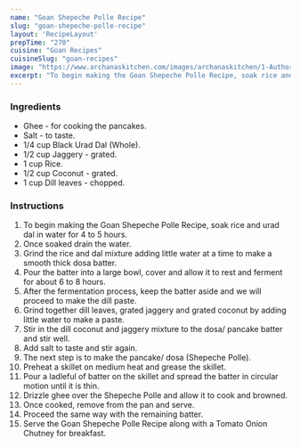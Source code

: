 ---
name: "Goan Shepeche Polle Recipe"
slug: "goan-shepeche-polle-recipe"
layout: 'RecipeLayout'
prepTime: "270"
cuisine: "Goan Recipes"
cuisineSlug: "goan-recipes"
image: "https://www.archanaskitchen.com/images/archanaskitchen/1-Author/Raksha_Kamat/Dill_Leaves_Pancake.jpg"
excerpt: "To begin making the Goan Shepeche Polle Recipe, soak rice and urad dal in water for 4 to 5 hours"
---

### Ingredients

- Ghee - for cooking the pancakes.
- Salt - to taste.
- 1/4 cup Black Urad Dal (Whole).
- 1/2 cup Jaggery - grated.
- 1 cup Rice.
- 1/2 cup Coconut - grated.
- 1 cup Dill leaves - chopped.

### Instructions

1. To begin making the Goan Shepeche Polle Recipe, soak rice and urad dal in water for 4 to 5 hours.
1. Once soaked drain the water.
1. Grind the rice and dal mixture adding little water at a time to make a smooth thick dosa batter.
1. Pour the batter into a large bowl, cover and allow it to rest and ferment for about 6 to 8 hours.
1. After the fermentation process, keep the batter aside and we will proceed to make the dill paste.
1. Grind together dill leaves, grated jaggery and grated coconut by adding little water to make a paste.
1. Stir in the dill coconut and jaggery mixture to the dosa/ pancake batter and stir well.
1. Add salt to taste and stir again.
1. The next step is to make the pancake/ dosa (Shepeche Polle).
1. Preheat a skillet on medium heat and grease the skillet.
1. Pour a ladleful of batter on the skillet and spread the batter in circular motion until it is thin.
1. Drizzle ghee over the Shepeche Polle and allow it to cook and browned.
1. Once cooked, remove from the pan and serve.
1. Proceed the same way with the remaining batter.
1. Serve the Goan Shepeche Polle Recipe along with a Tomato Onion Chutney for breakfast.
